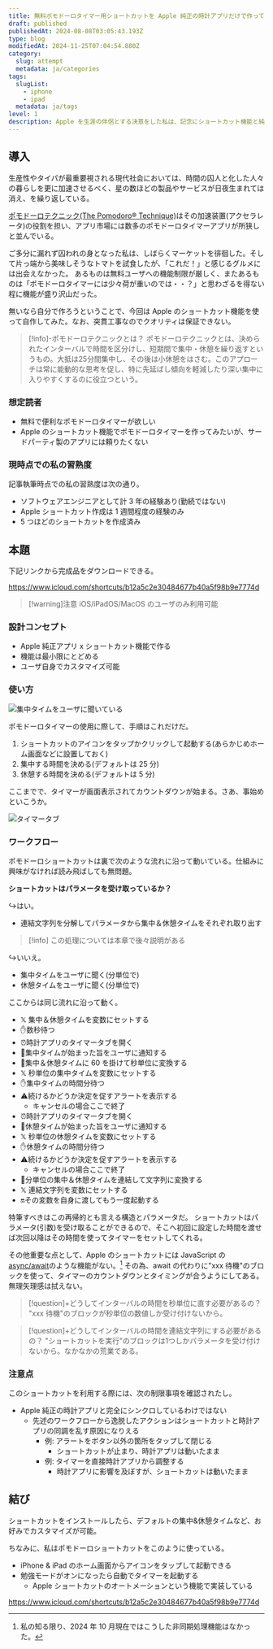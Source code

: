 ```yaml
---
title: 無料ポモドーロタイマー用ショートカットを Apple 純正の時計アプリだけで作ってみた
draft: published
publishedAt: 2024-08-08T03:05:43.193Z
type: blog
modifiedAt: 2024-11-25T07:04:54.880Z
category:
  slug: attempt
  metadata: ja/categories
tags:
  slugList:
    - iphone
    - ipad
  metadata: ja/tags
level: 1
description: Apple を生涯の伴侶とする決意をした私は、記念にショートカット機能と純正時計アプリだけでポモドーロタイマーを作ることにした。その仕組みと使い方を紹介する。ダウンロードリンク付き。
---
```


## 導入

生産性やタイパが最重要視される現代社会においては、時間の囚人と化した人々の暮らしを更に加速させるべく、星の数ほどの製品やサービスが日夜生まれては消え、を繰り返している。

[ポモドーロテクニック(The Pomodoro® Technique)](https://www.pomodorotechnique.com/)はその加速装置(アクセラレータ)の役割を担い、アプリ市場には数多のポモドーロタイマーアプリが所狭しと並んでいる。

ご多分に漏れず囚われの身となった私は、しばらくマーケットを徘徊した。そして片っ端から美味しそうなトマトを試食したが、「これだ！」と感じるグルメには出会えなかった。
あるものは無料ユーザへの機能制限が厳しく、またあるものは「ポモドーロタイマーには少々荷が重いのでは・・？」と思わざるを得ない程に機能が盛り沢山だった。

無いなら自分で作ろうということで、今回は Apple のショートカット機能を使って自作してみた。なお、突貫工事なのでクオリティは保証できない。

> [!info]-ポモドーロテクニックとは？
> ポモドーロテクニックとは、決められたインターバルで時間を区分けし、短期間で集中・休憩を繰り返すというもの。大抵は25分間集中し、その後は小休憩をはさむ。このアプローチは常に能動的な思考を促し、特に先延ばし傾向を軽減したり深い集中に入りやすくするのに役立つという。

### 想定読者

- 無料で便利なポモドーロタイマーが欲しい
- Apple のショートカット機能でポモドーロタイマーを作ってみたいが、サードパーティ製のアプリには頼りたくない

### 現時点での私の習熟度

記事執筆時点での私の習熟度は次の通り。

- ソフトウェアエンジニアとして計 3 年の経験あり(勤続ではない)
- Apple ショートカット作成は 1 週間程度の経験のみ
- 5 つほどのショートカットを作成済み

## 本題

下記リンクから完成品をダウンロードできる。

https://www.icloud.com/shortcuts/b12a5c2e30484677b40a5f98b9e7774d

> [!warning]注意
> iOS/iPadOS/MacOS のユーザのみ利用可能

### 設計コンセプト

- Apple 純正アプリ x ショートカット機能で作る
- 機能は最小限にとどめる
- ユーザ自身でカスタマイズ可能

### 使い方

![ 集中タイムをユーザに聞いている ](../../../assets/images/ask-work-interval.png)

ポモドーロタイマーの使用に際して、手順はこれだけだ。

1. ショートカットのアイコンをタップかクリックして起動する(あらかじめホーム画面などに設置しておく)
2. 集中する時間を決める(デフォルトは 25 分)
3. 休憩する時間を決める(デフォルトは 5 分)

ここまでで、タイマーが画面表示されてカウントダウンが始まる。さあ、事始めといこうか。

![ タイマータブ ](../../../assets/images/timer-display.png)

### ワークフロー

ポモドーロショートカットは裏で次のような流れに沿って動いている。仕組みに興味がなければ読み飛ばしても無問題。

**ショートカットはパラメータを受け取っているか？**

↪️はい。

- 連結文字列を分解してパラメータから集中＆休憩タイムをそれぞれ取り出す

> [!info]
> この処理については本章で後々説明がある

↪️いいえ。

- 集中タイムをユーザに聞く(分単位で)
- 休憩タイムをユーザに聞く(分単位で)

ここからは同じ流れに沿って動く。

- 𝕏 集中＆休憩タイムを変数にセットする
- ✋数秒待つ
- ⏰時計アプリのタイマータブを開く
- 📢集中タイムが始まった旨をユーザに通知する
- 🔄集中＆休憩タイムに 60 を掛けて秒単位に変換する
- 𝕏 秒単位の集中タイムを変数にセットする
- ✋集中タイムの時間分待つ
- ⚠️続けるかどうか決定を促すアラートを表示する
  - キャンセルの場合ここで終了
- ⏰時計アプリのタイマータブを開く
- 📢休憩タイムが始まった旨をユーザに通知する
- 𝕏 秒単位の休憩タイムを変数にセットする
- ✋休憩タイムの時間分待つ
- ⚠️続けるかどうか決定を促すアラートを表示する
  - キャンセルの場合ここで終了
- 🔄分単位の集中＆休憩タイムを連結して文字列に変換する
- 𝕏 連結文字列を変数にセットする
- 🔛その変数を自身に渡してもう一度起動する

特筆すべきはこの再帰的とも言える構造とパラメータだ。
ショートカットはパラメータ(引数)を受け取ることができるので、そこへ初回に設定した時間を渡せば次回以降はその時間を使ってタイマーをセットしてくれる。

その他重要な点として、Apple のショートカットには JavaScript の[async/await](https://developer.mozilla.org/en-US/docs/Web/JavaScript/Reference/Statements/async_function)のような機能がない。[^1]
その為、await の代わりに"xxx 待機"のブロックを使って、タイマーのカウントダウンとタイミングが合うようにしてある。無理矢理感は拭えない。

[^1]: 私の知る限り、2024 年 10 月現在ではこうした非同期処理機能はなかった。

> [!question]+どうしてインターバルの時間を秒単位に直す必要があるの？
> "xxx 待機"のブロックが秒単位の数値しか受け付けないから。

> [!question]+どうしてインターバルの時間を連結文字列にする必要があるの？
> "ショートカットを実行"のブロックは1つしかパラメータを受け付けないから。なかなかの荒業である。

### 注意点

このショートカットを利用する際には、次の制限事項を確認されたし。

- Apple 純正の時計アプリと完全にシンクロしているわけではない
  - 先述のワークフローから逸脱したアクションはショートカットと時計アプリの同調を乱す原因になりえる
    - 例: アラートをボタン以外の箇所をタップして閉じる
      - ショートカットが止まり、時計アプリは動いたまま
    - 例: タイマーを直接時計アプリから調整する
      - 時計アプリに影響を及ぼすが、ショートカットは動いたまま

## 結び

ショートカットをインストールしたら、デフォルトの集中&休憩タイムなど、お好みでカスタマイズが可能。

ちなみに、私はポモドーロショートカットをこのように使っている。

- iPhone & iPad のホーム画面からアイコンをタップして起動できる
- 勉強モードがオンになったら自動でタイマーを起動する
  - Apple ショートカットのオートメーションという機能で実装している

https://www.icloud.com/shortcuts/b12a5c2e30484677b40a5f98b9e7774d
